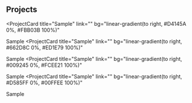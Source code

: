 ## Projects

<ProjectCard
  title="Sample"
  link=""
  bg="linear-gradient(to right, #D4145A 0%, #FBB03B 100%)"
>
  Sample
</ProjectCard>
<ProjectCard
  title="Sample"
  link=""
  bg="linear-gradient(to right, #662D8C 0%, #ED1E79 100%)"
>
  Sample
</ProjectCard>
<ProjectCard
  title="Sample"
  link=""
  bg="linear-gradient(to right, #009245 0%, #FCEE21 100%)"
>
  Sample
</ProjectCard>
<ProjectCard
  title="Sample"
  link=""
  bg="linear-gradient(to right, #D585FF 0%, #00FFEE 100%)"
>
  Sample
</ProjectCard>
